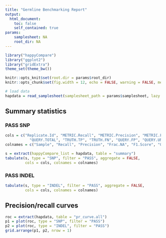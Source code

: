 ```yaml
---
title: "Germline Benchmarking Report"
output:
  html_document:
    toc: false
    self_contained: true
params:
    samplesheet: NA
    root_dir: NA
---
```


```r
library("happyCompare")
library("ggplot2")
library("gridExtra")
theme_set(theme_bw())

knitr::opts_knit$set(root.dir = params$root_dir)
knitr::opts_chunk$set(fig.width = 12, echo = FALSE, warning = FALSE, message = FALSE)
```

```r
# load data
hapdata = read_samplesheet(samplesheet_path = params$samplesheet, lazy = FALSE)
```

## Summary statistics

### PASS SNP
```r
cols = c("Replicate.Id", "METRIC.Recall", "METRIC.Precision", "METRIC.Frac_NA", "METRIC.F1_Score",
           "QUERY.TOTAL", "TRUTH.TP", "TRUTH.FN", "QUERY.FP", "QUERY.UNK")
colnames = c("Sample", "Recall", "Precision", "Frac.NA", "F1.Score", "QUERY.TOTAL", "TP", "FN", "FP", "UNK")

s = extract(happyCompare_list = hapdata, table = "summary")
tabulate(s, type = "SNP", filter = "PASS", aggregate = FALSE, 
         cols = cols, colnames = colnames)
```

### PASS INDEL
```r
tabulate(s, type = "INDEL", filter = "PASS", aggregate = FALSE, 
         cols = cols, colnames = colnames)
```

## Precision/recall curves

```r
roc = extract(hapdata, table = "pr_curve.all")
p1 = plot(roc, type = "SNP", filter = "PASS")  
p2 = plot(roc, type = "INDEL", filter = "PASS")
grid.arrange(p1, p2, nrow = 1)
```